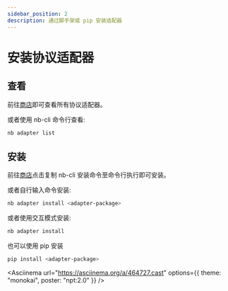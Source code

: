 ```yaml
---
sidebar_position: 2
description: 通过脚手架或 pip 安装适配器
---
```



# 安装协议适配器

## 查看

前往[商店](/store)即可查看所有协议适配器。

或者使用 nb-cli 命令行查看:

```bash
nb adapter list
```

## 安装

前往[商店](/store)点击复制 nb-cli 安装命令至命令行执行即可安装。

或者自行输入命令安装:

```bash
nb adapter install <adapter-package>
```

或者使用交互模式安装:

```bash
nb adapter install
```

也可以使用 pip 安装

```bash
pip install <adapter-package>
```

<Asciinema
  url="https://asciinema.org/a/464727.cast"
  options={{ theme: "monokai", poster: "npt:2.0" }}
/>
